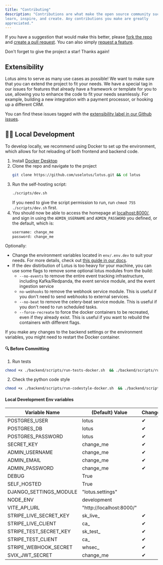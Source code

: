```yaml
---
title: "Contributing"
description: "Contributions are what make the open source community such an amazing place to
learn, inspire, and create. Any contributions you make are greatly
appreciated."
---
```


If you have a suggestion that would make this better, please
[fork the repo](https://github.com/uselotus/lotus) and
[create a pull request](https://makeapullrequest.com/). You can also simply
[request a feature](https://github.com/uselotus/lotus/issues/new?assignees=&labels=&template=feature%5Frequest.md&title=).

Don't forget to give the project a star! Thanks again!

## Extensibility

Lotus aims to serve as many use cases as possible! We want to make sure that you
can extend the project to fit your needs. We have a special tag in our issues
for features that already have a framework or template for you to use, allowing
you to enhance the code to fit your needs seamlessly. For example, building a
new integration with a payment processor, or hooking up a different CRM.

You can find these issues tagged with the
[extensibility label in our Github issues](https://github.com/uselotus/lotus/issues?q=is%3Aopen+is%3Aissue+label%3Aextensibility).

## 👷‍♂️ Local Development

To develop locally, we recommend using Docker to set up the
environment, which allows for hot reloading of both frontend and backend code.

1. Install [Docker Desktop](https://www.docker.com/products/docker-desktop/)
2. Clone the repo and navigate to the project
   ```sh
   git clone https://github.com/uselotus/lotus.git && cd lotus
   ```
3. Run the self-hosting script:
   ```sh
   ./scripts/dev.sh
   ```
   If you need to give the script permission to run, run `chmod 755 ./scripts/dev.sh` first.
4. You should now be able to access the homepage at [localhost:8000/](http://localhost:8000/), and sign in using the `ADMIN_USERNAME` and `ADMIN_PASSWORD` you defined, or the default, which is:
   ```py
   username: change_me
   password: change_me
   ```

Optionally:

- Change the environment variables located in `env/.env.dev` to suit your needs. For more details, check out [this guide in our docs](https://docs.uselotus.io/docs/overview/self-hosting).
- If the dev distirbution of Lotus is too heavy for your machine, you can use some flags to remove some optional lotus modules from the build:
  - `--no-events` to remove the entire event tracking infrastructure, including Kafka/Redpanda, the event service module, and the event ingestion service
  - `no-webhooks` to remove the webhook service module. This is useful if you don't need to send webhooks to external services.
  - `--no-beat` to remove the celery-beat service module. This is useful if you don't need to run scheduled tasks.
  - `--force-recreate` to force the docker containers to be recreated, even if they already exist. This is useful if you want to rebuild the containers with different flags.

If you make any changes to the backend settings or the environment variables, you might need to restart the Docker container.

#### 🔍 Before Committing

1. Run tests

```bash
chmod +x ./backend/scripts/run-tests-docker.sh  && ./backend/scripts/run-tests-docker.sh
```

2. Check the python code style

```bash
chmod +x ./backend/scripts/run-codestyle-docker.sh  && ./backend/scripts/run-codestyle-docker.sh
```

#### Local Development Env variables

| Variable Name          | (Default) Value          | Change? |
| ---------------------- | ------------------------ | ------- |
| POSTGRES_USER          | lotus                    | ✔       |
| POSTGRES_DB            | lotus                    | ✔       |
| POSTGRES_PASSWORD      | lotus                    | ✔       |
| SECRET_KEY             | change_me                | ✔       |
| ADMIN_USERNAME         | change_me                | ✔       |
| ADMIN_EMAIL            | change_me                | ✔       |
| ADMIN_PASSWORD         | change_me                | ✔       |
| DEBUG                  | True                     |         |
| SELF_HOSTED            | True                     |         |
| DJANGO_SETTINGS_MODULE | "lotus.settings"         |         |
| NODE_ENV               | development              |         |
| VITE_API_URL           | "http://localhost:8000/" |         |
| STRIPE_LIVE_SECRET_KEY | sk_live\_                | ✔       |
| STRIPE_LIVE_CLIENT     | ca\_                     | ✔       |
| STRIPE_TEST_SECRET_KEY | sk_test\_                | ✔       |
| STRIPE_TEST_CLIENT     | ca\_                     | ✔       |
| STRIPE_WEBHOOK_SECRET  | whsec\_                  | ✔       |
| SVIX_JWT_SECRET        | change_me                | ✔       |
